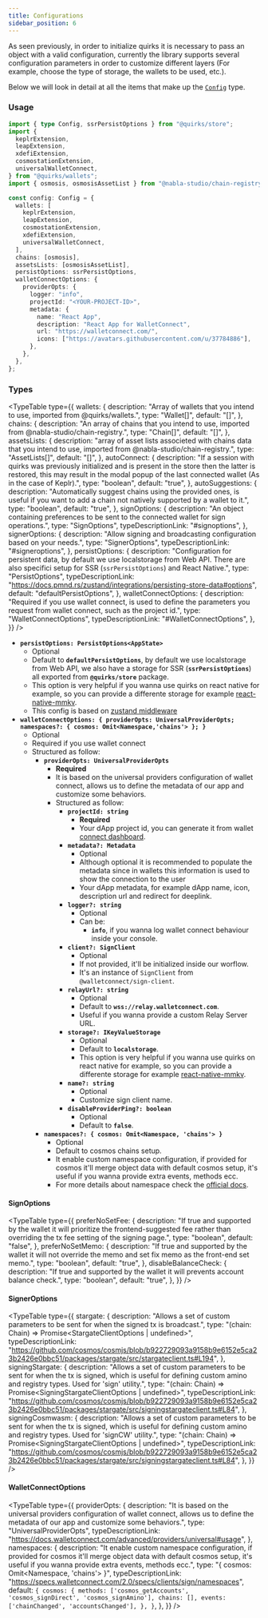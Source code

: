 ```yaml
---
title: Configurations
sidebar_position: 6
---
```


As seen previously, in order to initialize quirks it is necessary to pass an object with a valid configuration, currently the library supports several configuration parameters in order to customize different layers (For example, choose the type of storage, the wallets to be used, etc.).

Below we will look in detail at all the items that make up the [`Config`](https://github.com/nabla-studio/quirks/blob/main/packages/store/src/types/options.ts#L26) type.

### Usage

```ts twoslash
import { type Config, ssrPersistOptions } from "@quirks/store";
import {
  keplrExtension,
  leapExtension,
  xdefiExtension,
  cosmostationExtension,
  universalWalletConnect,
} from "@quirks/wallets";
import { osmosis, osmosisAssetList } from "@nabla-studio/chain-registry";

const config: Config = {
  wallets: [
    keplrExtension,
    leapExtension,
    cosmostationExtension,
    xdefiExtension,
    universalWalletConnect,
  ],
  chains: [osmosis],
  assetsLists: [osmosisAssetList],
  persistOptions: ssrPersistOptions,
  walletConnectOptions: {
    providerOpts: {
      logger: "info",
      projectId: "<YOUR-PROJECT-ID>",
      metadata: {
        name: "React App",
        description: "React App for WalletConnect",
        url: "https://walletconnect.com/",
        icons: ["https://avatars.githubusercontent.com/u/37784886"],
      },
    },
  },
};
```

### Types

<TypeTable
  type={{
    wallets: {
      description:
        "Array of wallets that you intend to use, imported from @quirks/wallets.",
      type: "Wallet[]",
      default: "[]",
    },
    chains: {
      description:
        "An array of chains that you intend to use, imported from @nabla-studio/chain-registry.",
      type: "Chain[]",
      default: "[]",
    },
    assetsLists: {
      description:
        "array of asset lists associeted with chains data that you intend to use, imported from @nabla-studio/chain-registry.",
      type: "AssetLists[]",
      default: "[]",
    },
    autoConnect: {
      description:
        "If a session with quirks was previously initialized and is present in the store then the latter is restored, this may result in the modal popup of the last connected wallet (As in the case of Keplr).",
      type: "boolean",
      default: "true",
    },
    autoSuggestions: {
      description:
        "Automatically suggest chains using the provided ones, is useful if you want to add a chain not natively supported by a wallet to it.",
      type: "boolean",
      default: "true",
    },
    signOptions: {
      description:
        "An object containing preferences to be sent to the connected wallet for sign operations.",
      type: "SignOptions",
      typeDescriptionLink: "#signoptions",
    },
    signerOptions: {
      description:
        "Allow signing and broadcasting configuration based on your needs.",
      type: "SignerOptions",
      typeDescriptionLink: "#signeroptions",
    },
    persistOptions: {
      description:
        "Configuration for persistent data, by default we use localstorage from Web API. There are also specifici setup for SSR (`ssrPersistOptions`) and React Native.",
      type: "PersistOptions<AppState>",
      typeDescriptionLink:
        "https://docs.pmnd.rs/zustand/integrations/persisting-store-data#options",
      default: "defaultPersistOptions",
    },
    walletConnectOptions: {
      description:
        "Required if you use wallet connect, is used to define the parameters you request from wallet connect, such as the project id.",
      type: "WalletConnectOptions",
      typeDescriptionLink: "#WalletConnectOptions",
    },
  }}
/>

- **`persistOptions: PersistOptions<AppState>`**
  - Optional
  - Default to **`defaultPersistOptions`**, by default we use localstorage from Web API, we also have a storage for SSR (**`ssrPersistOptions`**) all exported from **`@quirks/store`** package.
  - This option is very helpful if you wanna use quirks on react native for example, so you can provide a differente storage for example [react-native-mmkv](https://github.com/mrousavy/react-native-mmkv).
  - This config is based on [zustand middleware](https://docs.pmnd.rs/zustand/integrations/persisting-store-data#options)
- **`walletConnectOptions: { providerOpts: UniversalProviderOpts; namespaces?: { cosmos: Omit<Namespace,'chains'> };
}`**
  - Optional
  - Required if you use wallet connect
  - Structured as follow:
    - **`providerOpts: UniversalProviderOpts`**
      - **Required**
      - It is based on the universal providers configuration of wallet connect, allows us to define the metadata of our app and customize some behaviors.
      - Structured as follow:
        - **`projectId: string`**
          - **Required**
          - Your dApp project id, you can generate it from wallet [connect dashboard](https://cloud.walletconnect.com/sign-in).
        - **`metadata?: Metadata`**
          - Optional
          - Although optional it is recommended to populate the metadata since in wallets this information is used to show the connection to the user
          - Your dApp metadata, for example dApp name, icon, description url and redirect for deeplink.
        - **`logger?: string`**
          - Optional
          - Can be:
            - **`info`**, if you wanna log wallet connect behaviour inside your console.
        - **`client?: SignClient`**
          - Optional
          - If not provided, it'll be initialized inside our worflow.
          - It's an instance of `SignClient` from `@walletconnect/sign-client`.
        - **`relayUrl?: string`**
          - Optional
          - Default to **`wss://relay.walletconnect.com`**.
          - Useful if you wanna provide a custom Relay Server URL.
        - **`storage?: IKeyValueStorage`**
          - Optional
          - Default to **`localstorage`**.
          - This option is very helpful if you wanna use quirks on react native for example, so you can provide a differente storage for example [react-native-mmkv](https://github.com/mrousavy/react-native-mmkv).
        - **`name?: string`**
          - Optional
          - Customize sign client name.
        - **`disableProviderPing?: boolean`**
          - Optional
          - Default to **`false`**.
    - **`namespaces?: { cosmos: Omit<Namespace, 'chains'> }`**
      - Optional
      - Default to cosmos chains setup.
      - It enable custom namespace configuration, if provided for cosmos it'll merge object data with default cosmos setup, it's useful if you wanna provide extra events, methods ecc.
      - For more details about namespace check the [official docs](https://specs.walletconnect.com/2.0/specs/clients/sign/namespaces).

#### SignOptions

<TypeTable
  type={{
    preferNoSetFee: {
      description:
        "If true and supported by the wallet it will prioritize the frontend-suggested fee rather than overriding the tx fee setting of the signing page.",
      type: "boolean",
      default: "false",
    },
    preferNoSetMemo: {
      description:
        "If true and supported by the wallet it will not override the memo and set fix memo as the front-end set memo.",
      type: "boolean",
      default: "true",
    },
    disableBalanceCheck: {
      description:
        "If true and supported by the wallet it will prevents account balance check.",
      type: "boolean",
      default: "true",
    },
  }}
/>

#### SignerOptions

<TypeTable
  type={{
    stargate: {
      description:
        "Allows a set of custom parameters to be sent for when the signed tx is broadcast.",
      type: "(chain: Chain) => Promise<StargateClientOptions | undefined>",
      typeDescriptionLink:
        "https://github.com/cosmos/cosmjs/blob/b922729093a9158b9e6152e5ca23b2426e0bbc51/packages/stargate/src/stargateclient.ts#L194",
    },
    signingStargate: {
      description:
        "Allows a set of custom parameters to be sent for when the tx is signed, which is useful for defining custom amino and registry types. Used for 'sign' utility.",
      type: "(chain: Chain) => Promise<SigningStargateClientOptions | undefined>",
      typeDescriptionLink:
        "https://github.com/cosmos/cosmjs/blob/b922729093a9158b9e6152e5ca23b2426e0bbc51/packages/stargate/src/signingstargateclient.ts#L84",
    },
    signingCosmwasm: {
      description:
        "Allows a set of custom parameters to be sent for when the tx is signed, which is useful for defining custom amino and registry types. Used for 'signCW' utility.",
      type: "(chain: Chain) => Promise<SigningStargateClientOptions | undefined>",
      typeDescriptionLink:
        "https://github.com/cosmos/cosmjs/blob/b922729093a9158b9e6152e5ca23b2426e0bbc51/packages/stargate/src/signingstargateclient.ts#L84",
    },
  }}
/>

#### WalletConnectOptions

<TypeTable
  type={{
    providerOpts: {
      description:
        "It is based on the universal providers configuration of wallet connect, allows us to define the metadata of our app and customize some behaviors.",
      type: "UniversalProviderOpts",
      typeDescriptionLink:
        "https://docs.walletconnect.com/advanced/providers/universal#usage",
    },
    namespaces: {
      description:
        "It enable custom namespace configuration, if provided for cosmos it'll merge object data with default cosmos setup, it's useful if you wanna provide extra events, methods ecc.",
      type: "{ cosmos: Omit<Namespace, 'chains'> }",
      typeDescriptionLink:
        "https://specs.walletconnect.com/2.0/specs/clients/sign/namespaces",
      default: `
        {
          cosmos: {
            methods: ['cosmos_getAccounts', 'cosmos_signDirect', 'cosmos_signAmino'],
            chains: [],
            events: ['chainChanged', 'accountsChanged'],
          },
        }
      `,
    },
  }}
/>
